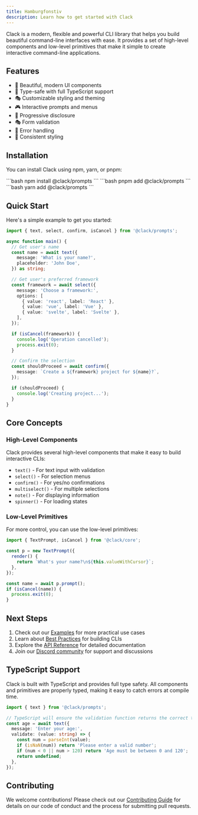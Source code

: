 ```yaml
---
title: Hamburgfonstiv
description: Learn how to get started with Clack
---
```



Clack is a modern, flexible and powerful CLI library that helps you build beautiful command-line interfaces with ease. It provides a set of high-level components and low-level primitives that make it simple to create interactive command-line applications.

## Features

- 🎨 Beautiful, modern UI components
- 🎯 Type-safe with full TypeScript support
- 🎭 Customizable styling and theming
- 🎮 Interactive prompts and menus
- 🎪 Progressive disclosure
- 🎭 Form validation
- 🎯 Error handling
- 🎨 Consistent styling

## Installation

You can install Clack using npm, yarn, or pnpm:

<Tabs>
	<TabItem label="npm" icon="seti:npm">
		```bash
		npm install @clack/prompts
		```
	</TabItem>
	<TabItem label="pnpm" icon="pnpm">
		```bash
		pnpm add @clack/prompts
		```
	</TabItem>
	<TabItem label="Yarn" icon="seti:yarn">
		```bash
		yarn add @clack/prompts
		```
	</TabItem>
</Tabs>

## Quick Start

Here's a simple example to get you started:

```ts twoslash
import { text, select, confirm, isCancel } from '@clack/prompts';

async function main() {
  // Get user's name
  const name = await text({
    message: 'What is your name?',
    placeholder: 'John Doe',
  }) as string;

  // Get user's preferred framework
  const framework = await select({
    message: 'Choose a framework:',
    options: [
      { value: 'react', label: 'React' },
      { value: 'vue', label: 'Vue' },
      { value: 'svelte', label: 'Svelte' },
    ],
  });

  if (isCancel(framework)) {
    console.log('Operation cancelled');
    process.exit(0);
  }

  // Confirm the selection
  const shouldProceed = await confirm({
    message: `Create a ${framework} project for ${name}?`,
  });

  if (shouldProceed) {
    console.log('Creating project...');
  }
}
```

## Core Concepts

### High-Level Components

Clack provides several high-level components that make it easy to build interactive CLIs:

- `text()` - For text input with validation
- `select()` - For selection menus
- `confirm()` - For yes/no confirmations
- `multiselect()` - For multiple selections
- `note()` - For displaying information
- `spinner()` - For loading states

### Low-Level Primitives

For more control, you can use the low-level primitives:

```ts twoslash
import { TextPrompt, isCancel } from '@clack/core';

const p = new TextPrompt({
  render() {
    return `What's your name?\n${this.valueWithCursor}`;
  },
});

const name = await p.prompt();
if (isCancel(name)) {
  process.exit(0);
}
```

## Next Steps

1. Check out our [Examples](/docs/clack/guides/examples) for more practical use cases
2. Learn about [Best Practices](/docs/clack/guides/best-practices) for building CLIs
3. Explore the [API Reference](/docs/clack/packages/prompts) for detailed documentation
4. Join our [Discord community](https://bomb.sh/chat) for support and discussions

## TypeScript Support

Clack is built with TypeScript and provides full type safety. All components and primitives are properly typed, making it easy to catch errors at compile time.

```ts twoslash
import { text } from '@clack/prompts';

// TypeScript will ensure the validation function returns the correct type
const age = await text({
  message: 'Enter your age:',
  validate: (value: string) => {
    const num = parseInt(value);
    if (isNaN(num)) return 'Please enter a valid number';
    if (num < 0 || num > 120) return 'Age must be between 0 and 120';
    return undefined;
  },
});
```

## Contributing

We welcome contributions! Please check out our [Contributing Guide](/contributing) for details on our code of conduct and the process for submitting pull requests.
